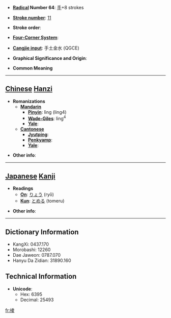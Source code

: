 * '''[[Wiktionary:Chinese radical index| Radical]] Number 64''': [[Wiktionary:Chinese radical index 手|手]]+8 strokes

* '''[[Wiktionary:Chinese total strokes index|Stroke number]]''': [[Wiktionary:Chinese total strokes index 11|11]]

* '''Stroke order''': 

* '''[[Wiktionary:Chinese four corner index|Four-Corner System]]''': 

* '''[[Wiktionary:Chinese Cangjie index|Cangjie input]]''': 手土金水 (QGCE)

* '''Graphical Significance and Origin''': 

* '''Common Meaning'''

----

== [[Chinese]] [[Hanzi]] ==

* '''Romanizations'''
** '''[[Mandarin]]'''
*** '''[[Pinyin]]''': lìng (ling4)
*** '''[[Wade-Giles]]''': ling<sup>4</sup>
*** '''[[Yale]]''': 
** '''[[Cantonese]]'''
*** '''[[Jyutping]]''':
*** '''[[Penkyamp]]''': 
*** '''[[Yale]]''': 

* '''Other info''': 

----

== [[Japanese]] [[Kanji]] ==

* '''Readings'''
** '''[[On]]''': [[りょう]] (ryō)
** '''[[Kun]]''': [[とめる]] (tomeru)

* '''Other info''':  

----

== Dictionary Information ==

* KangXi: 0437.170
* Morobashi: 12260
* Dae Jaweon: 0787.070
* Hanyu Da Zidian: 31890.160

== Technical Information ==

* '''Unicode''':
** Hex: 6395
** Decimal: 25493

[[fr:掕]]